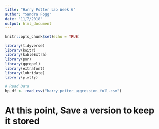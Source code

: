 ```yaml
---
title: "Harry Potter Lab Week 6"
author: "Sandra Fogg"
date: "11/7/2018"
output: html_document
---
```


```r
knitr::opts_chunk$set(echo = TRUE)
```

```r
library(tidyverse)
library(knitr)
library(kableExtra)
library(pwr)
library(ggrepel)
library(extrafont)
library(lubridate)
library(plotly)
```

```r
# Read Data
hp_df <- read_csv("harry_potter_aggression_full.csv")
```

# At this point, Save a version to keep it stored